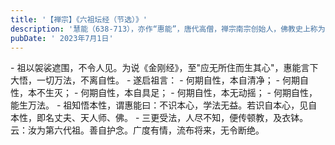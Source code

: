 ```yaml
---
title: '【禅宗】《六祖坛经（节选）》'
description: '慧能（638-713），亦作“惠能”，唐代高僧，禅宗南宗创始人，佛教史上称为禅宗六祖。强调“见自性清净，自修自作法身，自行佛行，自成佛道”。'
pubDate: ' 2023年7月1日'
---
```

<div class="w-full h-full flex justify-center items-center mt-4">
    <div class="border-solid border-2 border-teal-600 rounded p-4 leading-8">
        - 祖以袈裟遮围，不令人见。为说《金刚经》，至"应无所住而生其心"，惠能言下大悟，一切万法，不离自性。
        - 遂启祖言：
        - 何期自性，本自清净；
        - 何期自性，本不生灭；
        - 何期自性，本自具足；
        - 何期自性，本无动摇；
        - 何期自性，能生万法。
        - 祖知悟本性，谓惠能曰：不识本心，学法无益。若识自本心，见自本性，即名丈夫、天人师、佛。
        - 三更受法，人尽不知，便传顿教，及衣钵。云：汝为第六代祖。善自护念。广度有情，流布将来，无令断绝。
    </div>
</div>
